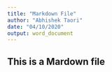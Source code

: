 ```yaml
---
title: "Markdown File"
author: "Abhishek Taori"
date: "04/10/2020"
output: word_document
---
```

## This is a Mardown file
